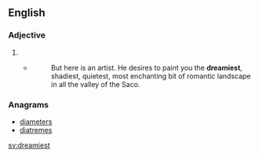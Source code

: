 ==English==

===Adjective===
{{head|en|adjective superlative form}}

# {{en-superlative of|dreamy}}
#* {{RQ:Melville Moby-Dick|1}}
#*: But here is an artist. He desires to paint you the '''dreamiest''', shadiest, quietest, most enchanting bit of romantic landscape in all the valley of the Saco.

===Anagrams===
* [[diameters#English|diameters]]
* [[diatremes#English|diatremes]]

[[sv:dreamiest]]
